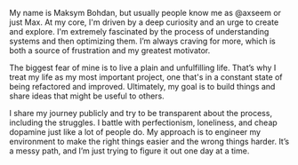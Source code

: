 
My name is Maksym Bohdan, but usually people know me as @axseem or just Max. <Age birthdate="2006-01-23"/> At my core, I'm driven by a deep curiosity and an urge to create and explore. I'm extremely fascinated by the process of understanding systems and then optimizing them. I’m always craving for more, which is both a source of frustration and my greatest motivator.

The biggest fear of mine is to live a plain and unfulfilling life. That’s why I treat my life as my most important project, one that's in a constant state of being refactored and improved. Ultimately, my goal is to build things and share ideas that might be useful to others.

I share my journey publicly and try to be transparent about the process, including the struggles. I battle with perfectionism, loneliness, and cheap dopamine just like a lot of people do. My approach is to engineer my environment to make the right things easier and the wrong things harder. It’s a messy path, and I’m just trying to figure it out one day at a time.

